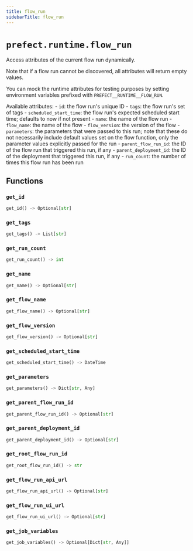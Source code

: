 ```yaml
---
title: flow_run
sidebarTitle: flow_run
---
```


# `prefect.runtime.flow_run`



Access attributes of the current flow run dynamically.

Note that if a flow run cannot be discovered, all attributes will return empty values.

You can mock the runtime attributes for testing purposes by setting environment variables
prefixed with `PREFECT__RUNTIME__FLOW_RUN`.

Available attributes:
    - `id`: the flow run's unique ID
    - `tags`: the flow run's set of tags
    - `scheduled_start_time`: the flow run's expected scheduled start time; defaults to now if not present
    - `name`: the name of the flow run
    - `flow_name`: the name of the flow
    - `flow_version`: the version of the flow
    - `parameters`: the parameters that were passed to this run; note that these do not necessarily
        include default values set on the flow function, only the parameter values explicitly passed for the run
    - `parent_flow_run_id`: the ID of the flow run that triggered this run, if any
    - `parent_deployment_id`: the ID of the deployment that triggered this run, if any
    - `run_count`: the number of times this flow run has been run


## Functions

### `get_id`

```python
get_id() -> Optional[str]
```

### `get_tags`

```python
get_tags() -> List[str]
```

### `get_run_count`

```python
get_run_count() -> int
```

### `get_name`

```python
get_name() -> Optional[str]
```

### `get_flow_name`

```python
get_flow_name() -> Optional[str]
```

### `get_flow_version`

```python
get_flow_version() -> Optional[str]
```

### `get_scheduled_start_time`

```python
get_scheduled_start_time() -> DateTime
```

### `get_parameters`

```python
get_parameters() -> Dict[str, Any]
```

### `get_parent_flow_run_id`

```python
get_parent_flow_run_id() -> Optional[str]
```

### `get_parent_deployment_id`

```python
get_parent_deployment_id() -> Optional[str]
```

### `get_root_flow_run_id`

```python
get_root_flow_run_id() -> str
```

### `get_flow_run_api_url`

```python
get_flow_run_api_url() -> Optional[str]
```

### `get_flow_run_ui_url`

```python
get_flow_run_ui_url() -> Optional[str]
```

### `get_job_variables`

```python
get_job_variables() -> Optional[Dict[str, Any]]
```
